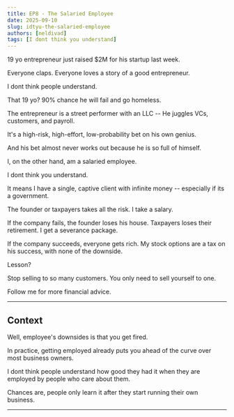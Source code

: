 ```yaml
---
title: EP8 - The Salaried Employee
date: 2025-09-10
slug: idtyu-the-salaried-employee
authors: [neldivad]
tags: [I dont think you understand]
---
```


19 yo entrepreneur just raised $2M for his startup last week. 

Everyone claps. Everyone loves a story of a good entrepreneur. 

I dont think people understand.

That 19 yo? 90% chance he will fail and go homeless. 

The entrepreneur is a street performer with an LLC -- He juggles VCs, customers, and payroll.

It's a high-risk, high-effort, low-probability bet on his own genius.

And his bet almost never works out because he is so full of himself. 

<!--truncate-->

I, on the other hand, am a salaried employee.

I dont think you understand. 

It means I have a single, captive client with infinite money -- especially if its a government.

The founder or taxpayers takes all the risk. I take a salary.

If the company fails, the founder loses his house. Taxpayers loses their retirement. I get a severance package.

If the company succeeds, everyone gets rich. My stock options are a tax on his success, with none of the downside.

Lesson? 

Stop selling to so many customers. You only need to sell yourself to one. 

Follow me for more financial advice.

---
## Context

Well, employee's downsides is that you get fired. 

In practice, getting employed already puts you ahead of the curve over most business owners. 

I dont think people understand how good they had it when they are employed by people who care about them. 

Chances are, people only learn it after they start running their own business. 

---